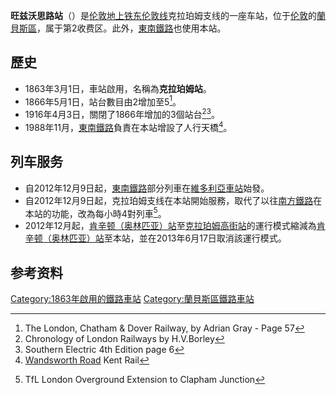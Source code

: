 {{Infobox London station
| name = Wandsworth Road
| image_name = 30.01.13 Wandworth Road 378.153 (8429711503).jpg
| locale = [[克拉珀姆|克拉珀姆]]
| borough = [[蘭貝斯區|蘭貝斯區]]
| manager = [[伦敦地上铁|伦敦地上铁]]
| owner = [[英国国营铁路公司|英国国营铁路公司]]
| symbol = overground
| gridref = 
| railcode = WWR
| platforms = 2
| fare_zone = 2
<!-- 
| raillowexits0405 = {{increase}} 64,605
| raillowexits0506 = {{increase}} 66,787
| raillowexits0607 = {{increase}} 164,030
| raillowexits0708 = {{decrease}} 138,798
| raillowexits0809 = {{increase}} 166,326
| raillowexits0910 = {{increase}} 181,014
| railexits1011    = {{increase}} 0.240 -->
| railexits1112    = {{increase}} 0.279
| railexits1213    = {{increase}} 0.313
| railexits1314    = {{increase}} 0.548
| railexits1415    = {{increase}} 0.617
| railexits1516    = {{increase}} 0.830
| latitude = 51.47
| longitude = -0.1384
| events1  = 营业中
| years1 = 1863
| access = yes
| access_note = <ref>{{Cite map/London Overground Map}}</ref><ref>{{Cite map/Standard Tube Map}}</ref>
| dft_category = F1
}}

'''旺兹沃思路站'''（{{lang-en|Wandsworth Road railway station}}）是[[伦敦地上铁|伦敦地上铁]][[东伦敦线|东伦敦线]]克拉珀姆支线的一座车站，位于[[伦敦|伦敦]]的[[蘭貝斯區|蘭貝斯區]]，属于第2收费区。此外，[[東南鐵路|東南鐵路]]也使用本站。

==歷史==
*1863年3月1日，車站啟用，名稱為'''克拉珀姆站'''。
*1866年5月1日，站台數目由2增加至5<ref>The London, Chatham & Dover Railway, by Adrian Gray - Page 57</ref>。
*1916年4月3日，關閉了1866年增加的3個站台<ref>Chronology of London Railways by H.V.Borley</ref><ref>Southern Electric 4th Edition page 6</ref>。
*1988年11月，[[東南鐵路|東南鐵路]]負責在本站增設了人行天橋<ref>[http://www.kentrail.org.uk/wandsworth_road.htm Wandsworth Road] {{Wayback|url=http://www.kentrail.org.uk/wandsworth_road.htm |date=20180503221644 }} Kent Rail</ref>。

==列车服务==
*自2012年12月9日起，[[東南鐵路|東南鐵路]]部分列車在[[維多利亞車站_(倫敦)|維多利亞車站]]始發。
*自2012年12月9日起，克拉珀姆支线在本站開始服務，取代了以往[[南方鐵路|南方鐵路]]在本站的功能，改為每小時4對列車<ref>{{cite web |url=http://www.tfl.gov.uk/assets/downloads/london-overground-extension-to-clapham-junction-faq.pdf |title=存档副本 |accessdate=2013-05-20  |deadurl=yes |archiveurl=https://web.archive.org/web/20130810000047/http://www.tfl.gov.uk/assets/downloads/london-overground-extension-to-clapham-junction-faq.pdf |archivedate=2013-08-10 }} TfL London Overground Extension to Clapham Junction</ref>。
*2012年12月起，[[肯辛顿（奥林匹亚）站|肯辛顿（奥林匹亚）站]]至[[克拉珀姆高街站|克拉珀姆高街站]]的運行模式縮減為[[肯辛顿（奥林匹亚）站|肯辛顿（奥林匹亚）站]]至本站，並在2013年6月17日取消該運行模式。

==参考资料==
{{reflist}}

{{倫敦地上鐵東倫敦線}}

{{DEFAULTSORT:Wandsworth Road}}
[[Category:1863年啟用的鐵路車站|Category:1863年啟用的鐵路車站]]
[[Category:蘭貝斯區鐵路車站|Category:蘭貝斯區鐵路車站]]